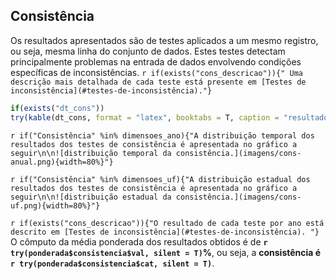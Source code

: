 ## Consistência

Os resultados apresentados são de testes aplicados a um mesmo registro, ou seja, mesma linha do conjunto de dados. Estes testes detectam principalmente problemas na entrada de dados envolvendo condições específicas de inconsistências.
`r if(exists("cons_descricao")){" Uma descrição mais detalhada de cada teste está presente em [Testes de inconsistência](#testes-de-inconsistência)."}`

```r
if(exists("dt_cons"))
try(kable(dt_cons, format = "latex", booktabs = T, caption = "resultados de consistência.", align = c('c','l','c')) %>% kable_styling(latex_options = "HOLD_position", font_size = 10) %>% column_spec(column = 1, width = '1cm', italic = T) %>% column_spec(column = 2, width = '9cm') %>% column_spec(column = 3, width = '3cm'), silent = T)
```

`r if("Consistência" %in% dimensoes_ano){"A distribuição temporal dos resultados dos testes de consistência é apresentada no gráfico a seguir\n\n![distribuição temporal da consistência.](imagens/cons-anual.png){width=80%}"}`

`r if("Consistência" %in% dimensoes_uf){"A distribuição estadual dos resultados dos testes de consistência é apresentada no gráfico a seguir\n\n![distribuição estadual da consistência.](imagens/cons-uf.png){width=80%}"}`

`r if(exists("cons_descricao")){"O resultado de cada teste por ano está descrito em [Testes de inconsistência](#testes-de-inconsistência). "}`
O cômputo da média ponderada dos resultados obtidos é de **`r try(ponderada$consistencia$val, silent = T)`%**, ou seja, a **consistência é `r try(ponderada$consistencia$cat, silent = T)`**.
  